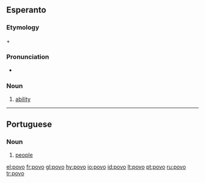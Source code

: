 ==Esperanto==

===Etymology===
{{term|povi|pov-|lang=eo}} + {{term|-o|lang=eo}}

===Pronunciation===
* {{IPA|/ˈpovo/|lang=eo}}

===Noun===
{{eo-noun}}

# [[ability]]

----

==Portuguese==
{{wikipedia|lang=pt}}

===Noun===
{{pt-noun|m|s}}

# [[people]]

[[el:povo]]
[[fr:povo]]
[[gl:povo]]
[[hy:povo]]
[[io:povo]]
[[id:povo]]
[[lt:povo]]
[[pt:povo]]
[[ru:povo]]
[[tr:povo]]